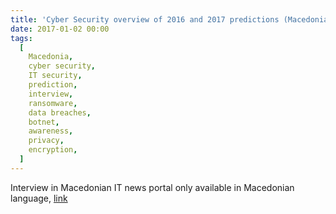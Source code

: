 ```yaml
---
title: 'Cyber Security overview of 2016 and 2017 predictions (Macedonian language)'
date: 2017-01-02 00:00
tags:
  [
    Macedonia,
    cyber security,
    IT security,
    prediction,
    interview,
    ransomware,
    data breaches,
    botnet,
    awareness,
    privacy,
    encryption,
  ]
---
```


Interview in Macedonian IT news portal only available in Macedonian language, [link](https://www.it.mk/it-bezbednost/)
